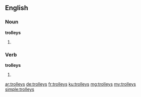 ==English==

===Noun===
'''trolleys'''

# {{plural of|trolley}}

===Verb===
'''trolleys'''

# {{third-person singular of|trolley}}

[[ar:trolleys]]
[[de:trolleys]]
[[fr:trolleys]]
[[ku:trolleys]]
[[mg:trolleys]]
[[my:trolleys]]
[[simple:trolleys]]